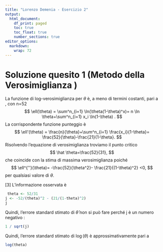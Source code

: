 ```yaml
---
title: "Lorenzo Demenia - Esercizio 2"
output:
  html_document: 
    df_print: paged
    toc: true
    toc_float: true
    number_sections: true
editor_options: 
  markdown: 
    wrap: 72
---
```


# Soluzione quesito 1 (Metodo della Verosimiglianza )

La funzione di log-verosimiglianza per $\theta$ è, a meno di termini
costanti, pari a , con n=52$$
\ell(\theta) = \sum^n_{i=1} \ln(\theta(1-\theta)^x)= n \ln \theta+\sum^n_{i=1} x_i \ln(1-\theta) .
$$ La corrispondente funzione punteggio è $$
\ell'(\theta) = \frac{n}{\theta}+\sum^n_{i=1} \frac{x_i}{1-\theta}= \frac{52}{\theta}-\frac{21}{1-\theta}.
$$ Risolvendo l'equazione di verosimiglianza troviamo il punto critico
$$
\hat \theta=\frac{52}{31},
$$ che coincide con la stima di massima verosimiglianza poiché $$
\ell^{''}(\theta)= -\frac{52}{\theta^2}- \frac{21}{(1-\theta)^2} <0, 
$$ per qualsiasi valore di $\theta$.

[3] L'informazione osservata è

```r
 theta <- 52/31
j <- -52/(theta)^2 - (21/(1-theta)^2)
j
```

Quindi, l'errore standard stimato di $\hat \theta$ non si può fare
perché j è un numero negativo :

```r
1 / sqrt(j)
```

Quindi, l'errore standard stimato di $\log(\theta)$ è
approssimativamente pari a

```r
log(theta)
```

